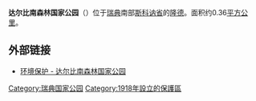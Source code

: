 {{Infobox_protected_area | name = 达尔比南森林国家公园
  | iucn_category = II
  | image = Dalby Söderskog nationalpark1.jpg
  | caption = 
  | locator_x = 
  | locator_y = 
  | location = {{SWE}}[[斯科讷省|斯科讷省]]
  | nearest_city = [[隆德|隆德]]
  | lat_degrees = 
  | lat_minutes = 
  | lat_seconds = 
  | lat_direction = 
  | long_degrees = 
  | long_minutes = 
  | long_seconds = 
  | long_direction = 
  | area = 0.36 km²
  | established = 1918年
  | visitation_num = 
  | visitation_year = 
  | governing_body = 瑞典环境保护局
}}
{{瑞典國家公園圖}}

'''达尔比南森林国家公园'''（{{lang-sv|Dalby Söderskog}}）位于[[瑞典|瑞典]]南部[[斯科讷省|斯科讷省]]的[[隆德|隆德]]。面积约0.36[[平方公里|平方公里]]。

== 外部链接 ==
* [https://web.archive.org/web/20070930185051/http://www.internat.naturvardsverket.se/index.php3?main=%2Fdocuments%2Fnature%2Fengpark%2Feparkdoc%2Fedalby.htm 环境保护 - 达尔比南森林国家公园]

[[Category:瑞典国家公园|Category:瑞典国家公园]]
[[Category:1918年設立的保護區|Category:1918年設立的保護區]]
{{瑞典国家公园}}
{{Sweden-stub}}
